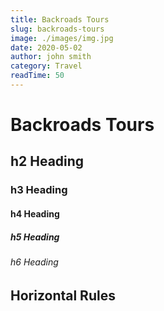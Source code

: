 ```yaml
---
title: Backroads Tours
slug: backroads-tours
image: ./images/img.jpg
date: 2020-05-02
author: john smith
category: Travel
readTime: 50
---
```


# Backroads Tours

## h2 Heading

### h3 Heading

#### h4 Heading

##### h5 Heading

###### h6 Heading

## Horizontal Rules
